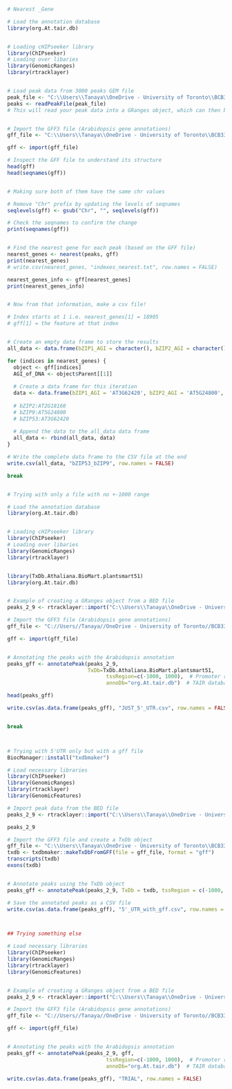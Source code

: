 ```{r}

# Nearest _Gene

# Load the annotation database
library(org.At.tair.db)


# Loading cHIPseeker library
library(ChIPseeker)
# Loading over libaries
library(GenomicRanges)
library(rtracklayer)


# Load peak data from 3000 peaks GEM file
peak_file <- "C:\\Users\\Tanaya\\OneDrive - University of Toronto\\BCB330Y\\3000_bZIP53_bZIP9.narrowPeak"
peaks <- readPeakFile(peak_file)
# This will read your peak data into a GRanges object, which can then be processed using ChIPseeker.


# Import the GFF3 file (Arabidopsis gene annotations)
gff_file <- "C:\\Users\\Tanaya\\OneDrive - University of Toronto\\BCB330Y\\5' UTR_extracted_+-1000.gff"

gff <- import(gff_file)

# Inspect the GFF file to understand its structure
head(gff)
head(seqnames(gff))


# Making sure both of them have the same chr values

# Remove "Chr" prefix by updating the levels of seqnames
seqlevels(gff) <- gsub("Chr", "", seqlevels(gff))

# Check the seqnames to confirm the change
print(seqnames(gff))


# Find the nearest gene for each peak (based on the GFF file)
nearest_genes <- nearest(peaks, gff)
print(nearest_genes)
# write.csv(nearest_genes, "indexes_nearest.txt", row.names = FALSE)

nearest_genes_info <- gff[nearest_genes]
print(nearest_genes_info)


# Now from that information, make a csv file!

# Index starts at 1 i.e. nearest_genes[1] = 18905
# gff[1] = the feature at that index


# Create an empty data frame to store the results
all_data <- data.frame(bZIP1_AGI = character(), bZIP2_AGI = character(), Promoter_Sequence_AGI = character())

for (indices in nearest_genes) {
  object <- gff[indices]
  AGI_of_DNA <- object$Parent[[1]]
  
  # Create a data frame for this iteration
  data <- data.frame(bZIP1_AGI = 'AT3G62420', bZIP2_AGI = 'AT5G24800', Promoter_Sequence_AGI = AGI_of_DNA)
  
  # bZIP2:AT2G18160
  # bZIP9:AT5G24800
  # bZIP53:AT3G62420
  
  # Append the data to the all_data data frame
  all_data <- rbind(all_data, data)
}

# Write the complete data frame to the CSV file at the end
write.csv(all_data, "bZIP53_bZIP9", row.names = FALSE)

break


# Trying with only a file with no +-1000 range

# Load the annotation database
library(org.At.tair.db)


# Loading cHIPseeker library
library(ChIPseeker)
# Loading over libaries
library(GenomicRanges)
library(rtracklayer)


library(TxDb.Athaliana.BioMart.plantsmart51)  
library(org.At.tair.db) 


# Example of creating a GRanges object from a BED file
peaks_2_9 <- rtracklayer::import("C:\\Users\\Tanaya\\OneDrive - University of Toronto\\BCB330Y\\3000_bZIP2_bZIP9.narrowPeak")

# Import the GFF3 file (Arabidopsis gene annotations)
gff_file <- "C://Users//Tanaya//OneDrive - University of Toronto//BCB330Y//5' UTR_extracted.gff"

gff <- import(gff_file)


# Annotating the peaks with the Arabidopsis annotation
peaks_gff <- annotatePeak(peaks_2_9, 
                          TxDb=TxDb.Athaliana.BioMart.plantsmart51,
                                tssRegion=c(-1000, 1000),  # Promoter region +/- 1000 base pairs
                                annoDb="org.At.tair.db")  # TAIR database for gene annotations

head(peaks_gff)

write.csv(as.data.frame(peaks_gff), "JUST_5'_UTR.csv", row.names = FALSE)


break



# Trying with 5'UTR only but with a gff file
BiocManager::install("txdbmaker")

# Load necessary libraries
library(ChIPseeker)
library(GenomicRanges)
library(rtracklayer)
library(GenomicFeatures)

# Import peak data from the BED file
peaks_2_9 <- rtracklayer::import("C:\\Users\\Tanaya\\OneDrive - University of Toronto\\BCB330Y\\3000_bZIP2_bZIP9.narrowPeak")

peaks_2_9

# Import the GFF3 file and create a TxDb object
gff_file <- "C:\\Users\\Tanaya\\OneDrive - University of Toronto\\BCB330Y\\TAIR10_GFF3_genes.gff"
txdb <- txdbmaker::makeTxDbFromGFF(file = gff_file, format = "gff")
transcripts(txdb)
exons(txdb)


# Annotate peaks using the TxDb object
peaks_gff <- annotatePeak(peaks_2_9, TxDb = txdb, tssRegion = c(-1000, 1000),  annoDb="org.At.tair.db")

# Save the annotated peaks as a CSV file
write.csv(as.data.frame(peaks_gff), "5'_UTR_with_gff.csv", row.names = FALSE)



## Trying something else

# Load necessary libraries
library(ChIPseeker)
library(GenomicRanges)
library(rtracklayer)
library(GenomicFeatures)


# Example of creating a GRanges object from a BED file
peaks_2_9 <- rtracklayer::import("C:\\Users\\Tanaya\\OneDrive - University of Toronto\\BCB330Y\\3000_bZIP2_bZIP9.narrowPeak")

# Import the GFF3 file (Arabidopsis gene annotations)
gff_file <- "C://Users//Tanaya//OneDrive - University of Toronto//BCB330Y//5' UTR_extracted_+-1000.gff"

gff <- import(gff_file)


# Annotating the peaks with the Arabidopsis annotation
peaks_gff <- annotatePeak(peaks_2_9, gff,
                                tssRegion=c(-1000, 1000),  # Promoter region +/- 1000 base pairs
                                annoDb="org.At.tair.db")  # TAIR database for gene annotations

write.csv(as.data.frame(peaks_gff), "TRIAL", row.names = FALSE)











```


